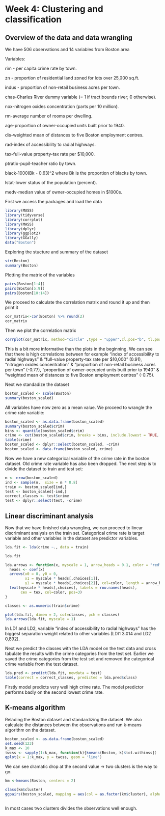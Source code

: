# Week 4: Clustering and classification

## Overview of the data and data wrangling

We have 506 observations and 14 variables from Boston area

Variables:

rim - per capita crime rate by town.

zn - proportion of residential land zoned for lots over 25,000 sq.ft.

indus - proportion of non-retail business acres per town.

chas-Charles River dummy variable (= 1 if tract bounds river; 0 otherwise).

nox-nitrogen oxides concentration (parts per 10 million).

rm-average number of rooms per dwelling.

age-proportion of owner-occupied units built prior to 1940.

dis-weighted mean of distances to five Boston employment centres.

rad-index of accessibility to radial highways.

tax-full-value property-tax rate per \$10,000.

ptratio-pupil-teacher ratio by town.

black-1000(Bk - 0.63)^2 where Bk is the proportion of blacks by town.

lstat-lower status of the population (percent).

medv-median value of owner-occupied homes in \$1000s.

First we access the packages and load the data

```r
library(MASS)
library(tidyverse)
library(corrplot)
library(MASS)
library(dplyr)
library(ggplot2)
library(GGally)
data("Boston")

```

Exploring the stucture and summary of the dataset

```r
str(Boston)
summary(Boston)

```
Plotting the matrix of the variables
```r
pairs(Boston[1:4])
pairs(Boston[5:9])
pairs(Boston[10:14])
```

We proceed to calculate the correlation matrix and round it up and then print it

```r
cor_matrix<-cor(Boston) %>% round(2)
cor_matrix

```

Then we plot the correlation matrix

```r
corrplot(cor_matrix, method="circle" ,type = "upper",cl.pos="b", tl.pos = "d", tl.cex =0.6)
```

This is a bit more informative than the plots in the beginning.
We can see that there is high correlations between for example "index of accessibility to radial highways" & "full-value property-tax rate per \$10,000" (0.91), "nitrogen oxides concentration" & "proportion of non-retail business acres per town" (-0.77), "proportion of owner-occupied units built prior to 1940" & "weighted mean of distances to five Boston employment centres" (-0.75).

Next we standadize the dataset
```r
boston_scaled <- scale(Boston)
summary(boston_scaled)
```

All variables have now zero as a mean value. 
We proceed to wrangle the crime rate variable:

```r
boston_scaled <- as.data.frame(boston_scaled)
summary(boston_scaled$crim)
bins <- quantile(boston_scaled$crim)
crime <- cut(boston_scaled$crim, breaks = bins, include.lowest = TRUE, labels = c("low", "med_low", "med_high", "high"))
table(crime)
boston_scaled <- dplyr::select(boston_scaled, -crim)
boston_scaled <- data.frame(boston_scaled, crime)
```

Now we have a new categorical variable of the crime rate in the boston dataset.
Old crime rate variable has also been dropped.
The next step is to divide the dataset to train and test set:

```r
n <- nrow(boston_scaled)
ind <- sample(n,  size = n * 0.8)
train <- boston_scaled[ind,]
test <- boston_scaled[-ind,]
correct_classes <- test$crime
test <- dplyr::select(test, -crime)
```

## Linear discriminant analysis

Now that we have finished data wrangling, we can proceed to linear discriminant analysis on the train set.
Categorical crime rate is target variable and other variables in the dataset are predictor variables.

```r
lda.fit <- lda(crime ~., data = train)

lda.fit

lda.arrows <- function(x, myscale = 1, arrow_heads = 0.1, color = "red", tex = 0.75, choices = c(1,2)){
  heads <- coef(x)
  arrows(x0 = 0, y0 = 0, 
         x1 = myscale * heads[,choices[1]], 
         y1 = myscale * heads[,choices[2]], col=color, length = arrow_heads)
  text(myscale * heads[,choices], labels = row.names(heads), 
       cex = tex, col=color, pos=3)
}

classes <- as.numeric(train$crime)

plot(lda.fit, dimen = 2, col=classes, pch = classes)
lda.arrows(lda.fit, myscale = 1)
```
In LD1 and LD2, variable "index of accessibility to radial highways" has the biggest separation weight related to other variables (LDI1 3.014 and LD2 0,892).

Next we predict the classes with the LDA model on the test data and cross tabulate the results with the crime categories from the test set.
Earlier we saved the crime categories from the test set and removed the categorical crime variable from the test dataset.

```r
lda.pred <- predict(lda.fit, newdata = test)
table(correct = correct_classes, predicted = lda.pred$class)
```

Firstly model predicts very well high crime rate. The model predictor performs badly on the second lowest crime rate.

## K-means algorithm

Relading the Boston dataset and standardizing the dataset.
We also calculate the distances between the observations and run k-means algorithm on the dataset.

```r
boston_scaled <- as.data.frame(boston_scaled)
set.seed(123)
k_max <- 10
twcss <- sapply(1:k_max, function(k){kmeans(Boston, k)$tot.withinss})
qplot(x = 1:k_max, y = twcss, geom = 'line')
```

We can see dramatic drop at the second value -> two clusters is the way to go.

```r
km <-kmeans(Boston, centers = 2)

class(km$cluster)
ggpairs(boston_scaled, mapping = aes(col = as.factor(km$cluster), alpha = 0.3), lower = "blank", upper = list(continuous = "points", combo =
                                                                                                             "facethist", discrete = "facetbar", na = "na"))
```

In most cases two clusters divides the observations well enough.